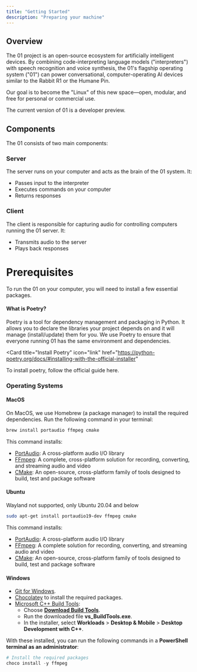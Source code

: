 ```yaml
---
title: "Getting Started"
description: "Preparing your machine"
---
```


## Overview

The 01 project is an open-source ecosystem for artificially intelligent devices. By combining code-interpreting language models ("interpreters") with speech recognition and voice synthesis, the 01's flagship operating system ("01") can power conversational, computer-operating AI devices similar to the Rabbit R1 or the Humane Pin.

Our goal is to become the "Linux" of this new space—open, modular, and free for personal or commercial use.

<Note>The current version of 01 is a developer preview.</Note>

## Components

The 01 consists of two main components:

### Server

The server runs on your computer and acts as the brain of the 01 system. It:

- Passes input to the interpreter
- Executes commands on your computer
- Returns responses

### Client

The client is responsible for capturing audio for controlling computers running the 01 server. It:

- Transmits audio to the server
- Plays back responses

# Prerequisites

To run the 01 on your computer, you will need to install a few essential packages.

#### What is Poetry?

Poetry is a tool for dependency management and packaging in Python. It allows you to declare the libraries your project depends on and it will manage (install/update) them for you. We use Poetry to ensure that everyone running 01 has the same environment and dependencies.

<Card
  title="Install Poetry"
  icon="link"
  href="https://python-poetry.org/docs/#installing-with-the-official-installer"
>
  To install poetry, follow the official guide here.
</Card>

### Operating Systems

#### MacOS

On MacOS, we use Homebrew (a package manager) to install the required dependencies. Run the following command in your terminal:

```bash
brew install portaudio ffmpeg cmake
```

This command installs:

- [PortAudio](https://www.portaudio.com/): A cross-platform audio I/O library
- [FFmpeg](https://www.ffmpeg.org/): A complete, cross-platform solution for recording, converting, and streaming audio and video
- [CMake](https://cmake.org/): An open-source, cross-platform family of tools designed to build, test and package software

#### Ubuntu

<Note>Wayland not supported, only Ubuntu 20.04 and below</Note>

```bash
sudo apt-get install portaudio19-dev ffmpeg cmake
```

This command installs:

- [PortAudio](https://www.portaudio.com/): A cross-platform audio I/O library
- [FFmpeg](https://www.ffmpeg.org/): A complete solution for recording, converting, and streaming audio and video
- [CMake](https://cmake.org/): An open-source, cross-platform family of tools designed to build, test and package software

#### Windows

- [Git for Windows](https://git-scm.com/download/win).
- [Chocolatey](https://chocolatey.org/install#individual) to install the required packages.
- [Microsoft C++ Build Tools](https://visualstudio.microsoft.com/visual-cpp-build-tools):
  - Choose [**Download Build Tools**](https://visualstudio.microsoft.com/visual-cpp-build-tools/).
  - Run the downloaded file **vs_BuildTools.exe**.
  - In the installer, select **Workloads** > **Desktop & Mobile** > **Desktop Development with C++**.

With these installed, you can run the following commands in a **PowerShell terminal as an administrator**:

```powershell
# Install the required packages
choco install -y ffmpeg
```
